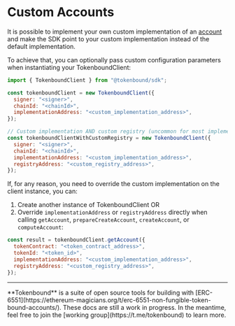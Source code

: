 
# Custom Accounts

It is possible to implement your own custom implementation of an [account](/contracts/account) and make the SDK point to your custom implementation instead of the default implementation.

To achieve that, you can optionally pass custom configuration parameters when instantiating your TokenboundClient:

```javascript
import { TokenboundClient } from "@tokenbound/sdk";

const tokenboundClient = new TokenboundClient({
  signer: "<signer>",
  chainId: "<chainId>",
  implementationAddress: "<custom_implementation_address>",
});

// Custom implementation AND custom registry (uncommon for most implementations)
const tokenboundClientWithCustomRegistry = new TokenboundClient({
  signer: "<signer>",
  chainId: "<chainId>",
  implementationAddress: "<custom_implementation_address>",
  registryAddress: "<custom_registry_address>",
});
```

If, for any reason, you need to override the custom implementation on the client instance, you can:

1. Create another instance of TokenboundClient OR
2. Override `implementationAddress` or `registryAddress` directly when calling `getAccount`,
   `prepareCreateAccount`, `createAccount`, or `computeAccount`:

```javascript
const result = tokenboundClient.getAccount({
  tokenContract: "<token_contract_address>",
  tokenId: "<token_id>",
  implementationAddress: "<custom_implementation_address>",
  registryAddress: "<custom_registry_address>",
});
```

---

<Callout emoji="✍🏽">
  **Tokenbound** is a suite of open source tools for building with
  [ERC-6551](https://ethereum-magicians.org/t/erc-6551-non-fungible-token-bound-accounts/).
  These docs are still a work in progress. In the meantime, feel free to join
  the [working group](https://t.me/tokenbound) to learn more.
</Callout>
